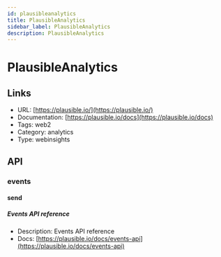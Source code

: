 ```yaml
---
id: plausibleanalytics
title: PlausibleAnalytics
sidebar_label: PlausibleAnalytics
description: PlausibleAnalytics
---
```


# PlausibleAnalytics

## Links

* URL: [https://plausible.io/](https://plausible.io/)
* Documentation: [https://plausible.io/docs](https://plausible.io/docs)
* Tags: web2
* Category: analytics
* Type: webinsights

## API

### events

#### send

##### Events API reference

* Description: Events API reference
* Docs: [https://plausible.io/docs/events-api](https://plausible.io/docs/events-api)
